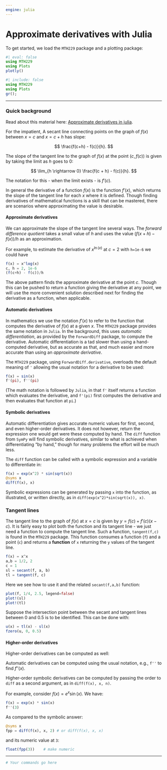 ```yaml
---
engine: julia
---
```


# Approximate derivatives with Julia


To get started, we load the `MTH229` package and a plotting package:

```julia
#| eval: false
using MTH229
using Plots
plotly()
```

```julia
#| include: false
using MTH229
using Plots
gr();
```


----


### Quick background

Read about this material here: [Approximate derivatives in julia](http://mth229.github.io/derivatives.html).

For the impatient, A secant line connecting points on the graph of $f(x)$ between $x=c$ and $x = c+h$ has slope:

$$
\frac{f(c+h) - f(c)}{h}.
$$


The slope of the tangent line to the graph of
$f(x)$ at the point $(c,f(c))$ is given by taking the limit as $h$ goes to $0$:

$$
\lim_{h \rightarrow 0} \frac{f(c + h) - f(c)}{h}.
$$

The notation for this - when the limit exists - is $f'(c)$.



In general the derivative of a function $f(x)$ is the function
$f'(x)$, which returns the slope of the tangent line for each $x$
where it is defined. Though finding derivatives of mathematical functions is a skill that can be mastered, there are scenarios where approximating the
value is desirable.

#### Approximate derivatives

We can approximate the slope of the tangent line several ways. The
*forward difference quotient* takes a small value of $h$ and uses the
value $(f(x+h) - f(x))/h$ as an approximation.


For example, to estimate the derivative of $x^{\ln(x)}$ at $c=2$ with `h=1e-6` we could have

```julia
f(x) = x^log(x)
c, h = 2, 1e-6
(f(c+h) - f(c))/h
```

The above pattern finds the approximate derivative at the point $c$. Though this
can be pushed to return a function giving the derivative at any point,
we will use the more convenient solution described next for finding
the derivative as a function, when applicable.


#### Automatic derivatives

In mathematics we use the notation $f'(x)$ to refer to the function that
computes the derivative of $f(x)$ at a given $x$. The `MTH229` package
provides the same notation in `Julia`.
In  the  background, this uses *automatic differentiation*, as provided by
the `ForwardDiff` package, to
compute the  derivative. Automatic differentiation is a tad slower than using a
hand-computed derivative, but as accurate as that, and much easier and   more  accurate than using an
*approximate derivative*.


The `MTH229` package, using `ForwardDiff.derivative`, overloads  the default meaning of `'` allowing the usual notation for a derivative to be used:

```julia
f(x) = sin(x)
f'(pi), f''(pi)
```

(The math notation is followed by `Julia`, in that `f'` itself returns a function which evaluates the derivative, and `f'(pi)` first computes the derivative and then evaluates that function at `pi`.)

#### Symbolic derivatives

Automatic differentiation gives accurate numeric values for first, second, and
even higher-order derivatives. It does not however, return the
expression one would get were these computed by hand. The `diff` function from `SymPy` will
find symbolic derivatives, similar to what is achieved when differentiating "by hand," though for many problems the effort will be much less.

The `diff` function can be called with a symbolic expression and a variable to differentiate in:

```julia
f(x) = exp(x^2) * sin(sqrt(x))
@syms x
diff(f(x), x)
```

Symbolic expressions can be generated by passing `x` into the function, as illustrated, or written directly, as in `diff(exp(x^2)*sin(sqrt(x)), x)`.

### Tangent lines


The tangent line to the graph of $f(x)$ at $x=c$ is given by
$y=f(c)+f'(c)(x-c)$.  It is fairly easy to plot both the function and
its tangent line - we just need a function to compute the tangent
line. Such a function, `tangent(f,c)` is found in the `MTH229`
package. This function consumes a function (`f`) and a point (`c`) and
returns a **function** of `x` returning the `y` values of the tangent
line.

```julia
f(x) = x^x
a,b = 1/2, 2
c = 1
sl = secant(f, a, b)
tl = tangent(f, c)
```

Here we see how to use it and the related  `secant(f,a,b)` function:

```julia
plot(f, 1/4, 2.5, legend=false)
plot!(sl)
plot!(tl)
```


Suppose the intersection point between the secant and tangent lines between $0$ and $0.5$ is to be identified. This can be done with:

```julia
u(x) = tl(x) - sl(x)
fzero(u, 0, 0.5)
```



#### Higher-order derivatives


Higher-order derivatives can be computed as well:

Automatic derivatives can be computed using the usual notation, e.g., `f''`  to find $f''(x)$.

Higher-order symbolic derivatives can be computed by passing the order to `diff` as a second argument, as in `diff(f(x), x, n)`.

For example, consider $f(x) = e^x \sin(x)$. We have:

```julia
f(x) = exp(x) * sin(x)
f''(3)
```

As compared to the symbolic answer:

```julia
@syms x
fpp = diff(f(x), x, 2) # or diff(f(x), x, x)
```

and its numeric  value at `3`:

```julia
float(fpp(3))    # make numeric
```

----

```julia
# Your commands go here

```
